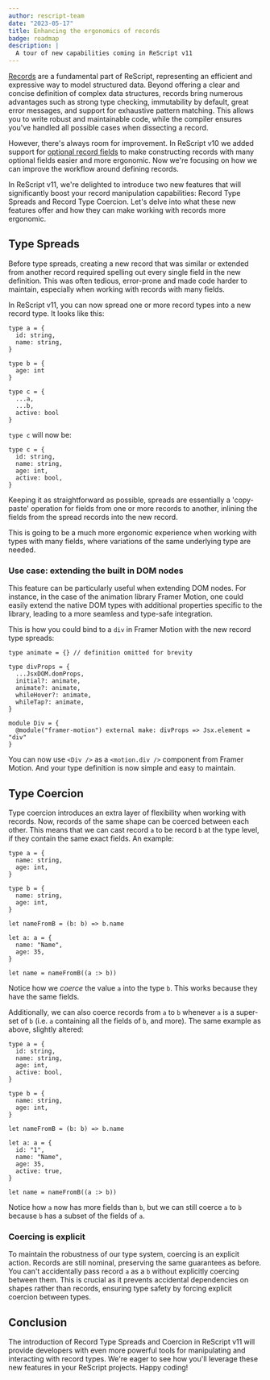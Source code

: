```yaml
---
author: rescript-team
date: "2023-05-17"
title: Enhancing the ergonomics of records
badge: roadmap
description: |
  A tour of new capabilities coming in ReScript v11
---
```


[Records](https://rescript-lang.org/docs/manual/latest/record) are a fundamental part of ReScript, representing an efficient and expressive way to model structured data. Beyond offering a clear and concise definition of complex data structures, records bring numerous advantages such as strong type checking, immutability by default, great error messages, and support for exhaustive pattern matching. This allows you to write robust and maintainable code, while the compiler ensures you've handled all possible cases when dissecting a record.

However, there's always room for improvement. In ReScript v10 we added support for [optional record fields](https://rescript-lang.org/docs/manual/latest/record#optional-record-fields) to make constructing records with many optional fields easier and more ergonomic. Now we're focusing on how we can improve the workflow around defining records.

In ReScript v11, we're delighted to introduce two new features that will significantly boost your record manipulation capabilities: Record Type Spreads and Record Type Coercion. Let's delve into what these new features offer and how they can make working with records more ergonomic.

## Type Spreads

Before type spreads, creating a new record that was similar or extended from another record required spelling out every single field in the new definition. This was often tedious, error-prone and made code harder to maintain, especially when working with records with many fields.

In ReScript v11, you can now spread one or more record types into a new record type. It looks like this:

```rescript
type a = {
  id: string,
  name: string,
}

type b = {
  age: int
}

type c = {
  ...a,
  ...b,
  active: bool
}
```

`type c` will now be:

```rescript
type c = {
  id: string,
  name: string,
  age: int,
  active: bool,
}
```

Keeping it as straightforward as possible, spreads are essentially a 'copy-paste' operation for fields from one or more records to another, inlining the fields from the spread records into the new record.

This is going to be a much more ergonomic experience when working with types with many fields, where variations of the same underlying type are needed.

### Use case: extending the built in DOM nodes

This feature can be particularly useful when extending DOM nodes. For instance, in the case of the animation library Framer Motion, one could easily extend the native DOM types with additional properties specific to the library, leading to a more seamless and type-safe integration.

This is how you could bind to a `div` in Framer Motion with the new record type spreads:

```rescript
type animate = {} // definition omitted for brevity

type divProps = {
  ...JsxDOM.domProps,
  initial?: animate,
  animate?: animate,
  whileHover?: animate,
  whileTap?: animate,
}

module Div = {
  @module("framer-motion") external make: divProps => Jsx.element = "div"
}
```

You can now use `<Div />` as a `<motion.div />` component from Framer Motion. And your type definition is now simple and easy to maintain.

## Type Coercion

Type coercion introduces an extra layer of flexibility when working with records. Now, records of the same shape can be coerced between each other. This means that we can cast record `a` to be record `b` at the type level, if they contain the same exact fields. An example:

```rescript
type a = {
  name: string,
  age: int,
}

type b = {
  name: string,
  age: int,
}

let nameFromB = (b: b) => b.name

let a: a = {
  name: "Name",
  age: 35,
}

let name = nameFromB((a :> b))
```

Notice how we _coerce_ the value `a` into the type `b`. This works because they have the same fields.

Additionally, we can also coerce records from `a` to `b` whenever `a` is a super-set of `b` (i.e. `a` containing all the fields of `b`, and more). The same example as above, slightly altered:

```rescript
type a = {
  id: string,
  name: string,
  age: int,
  active: bool,
}

type b = {
  name: string,
  age: int,
}

let nameFromB = (b: b) => b.name

let a: a = {
  id: "1",
  name: "Name",
  age: 35,
  active: true,
}

let name = nameFromB((a :> b))
```

Notice how `a` now has more fields than `b`, but we can still coerce `a` to `b` because `b` has a subset of the fields of `a`.

### Coercing is explicit

To maintain the robustness of our type system, coercing is an explicit action. Records are still nominal, preserving the same guarantees as before. You can't accidentally pass record `a` as a `b` without explicitly coercing between them. This is crucial as it prevents accidental dependencies on shapes rather than records, ensuring type safety by forcing explicit coercion between types.

## Conclusion

The introduction of Record Type Spreads and Coercion in ReScript v11 will provide developers with even more powerful tools for manipulating and interacting with record types. We're eager to see how you'll leverage these new features in your ReScript projects. Happy coding!
